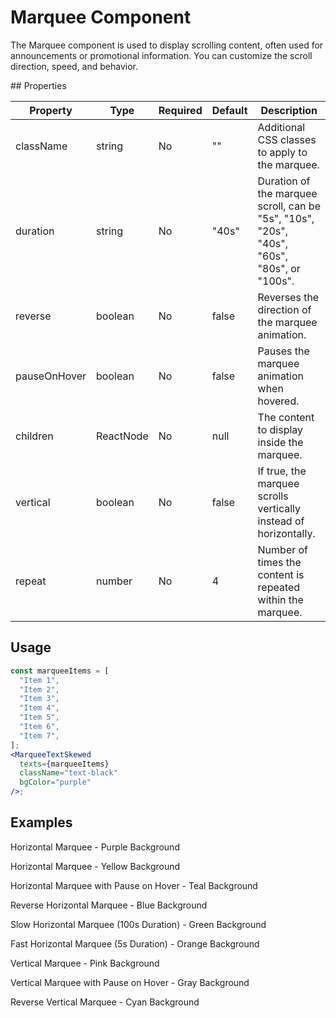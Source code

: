 
# Marquee Component

<div className="component-guide text-white">
  <p>
    The Marquee component is used to display scrolling content, often used for
    announcements or promotional information. You can customize the scroll
    direction, speed, and behavior.
  </p>
</div>
## Properties

| Property     | Type      | Required | Default | Description                                                                                |
| ------------ | --------- | -------- | ------- | ------------------------------------------------------------------------------------------ |
| className    | string    | No       | ""      | Additional CSS classes to apply to the marquee.                                            |
| duration     | string    | No       | "40s"   | Duration of the marquee scroll, can be "5s", "10s", "20s", "40s", "60s", "80s", or "100s". |
| reverse      | boolean   | No       | false   | Reverses the direction of the marquee animation.                                           |
| pauseOnHover | boolean   | No       | false   | Pauses the marquee animation when hovered.                                                 |
| children     | ReactNode | No       | null    | The content to display inside the marquee.                                                 |
| vertical     | boolean   | No       | false   | If true, the marquee scrolls vertically instead of horizontally.                           |
| repeat       | number    | No       | 4       | Number of times the content is repeated within the marquee.                                |

## Usage

```jsx
const marqueeItems = [
  "Item 1",
  "Item 2",
  "Item 3",
  "Item 4",
  "Item 5",
  "Item 6",
  "Item 7",
];
<MarqueeTextSkewed
  texts={marqueeItems}
  className="text-black"
  bgColor="purple"
/>;
```

## Examples

<p>Horizontal Marquee - Purple Background</p>
<MarqueeTextSkewed
  texts={["Item 1", "Item 2", "Item 3", "Item 4", "Item 5", "Item 6", "Item 7"]}
  className="text-black"
  bgColor="purple"
/>

<p>Horizontal Marquee - Yellow Background</p>
<MarqueeTextSkewed
  texts={["Item 1", "Item 2", "Item 3", "Item 4", "Item 5", "Item 6", "Item 7"]}
  className="text-black"
  bgColor="yellow"
/>

<p>Horizontal Marquee with Pause on Hover - Teal Background</p>
<MarqueeTextSkewed
  texts={["Item 1", "Item 2", "Item 3", "Item 4", "Item 5", "Item 6", "Item 7"]}
  className="text-black"
  bgColor="teal"
  pauseOnHover
/>

<p>Reverse Horizontal Marquee - Blue Background</p>
<MarqueeTextSkewed
  texts={["Item 1", "Item 2", "Item 3", "Item 4", "Item 5", "Item 6", "Item 7"]}
  className="text-black"
  bgColor="yellow"
  reverse
/>

<p>Slow Horizontal Marquee (100s Duration) - Green Background</p>
<MarqueeTextSkewed
  texts={["Item 1", "Item 2", "Item 3", "Item 4", "Item 5", "Item 6", "Item 7"]}
  className="text-black"
  bgColor="teal"
  duration="100s"
/>

<p>Fast Horizontal Marquee (5s Duration) - Orange Background</p>
<MarqueeTextSkewed
  texts={["Item 1", "Item 2", "Item 3", "Item 4", "Item 5", "Item 6", "Item 7"]}
  className="text-black"
  bgColor="orange"
  duration="5s"
/>

<p>Vertical Marquee - Pink Background</p>
<MarqueeTextSkewed
  texts={["Item 1", "Item 2", "Item 3", "Item 4", "Item 5", "Item 6", "Item 7"]}
  className="text-black"
  bgColor="purple"
  vertical
/>

<p>Vertical Marquee with Pause on Hover - Gray Background</p>
<MarqueeTextSkewed
  texts={["Item 1", "Item 2", "Item 3", "Item 4", "Item 5", "Item 6", "Item 7"]}
  className="text-black"
  bgColor="blue"
  vertical
  pauseOnHover
/>

<p>Reverse Vertical Marquee - Cyan Background</p>
<MarqueeTextSkewed
  texts={["Item 1", "Item 2", "Item 3", "Item 4", "Item 5", "Item 6", "Item 7"]}
  className="text-black"
  bgColor="yellow"
  vertical
  reverse
/>
